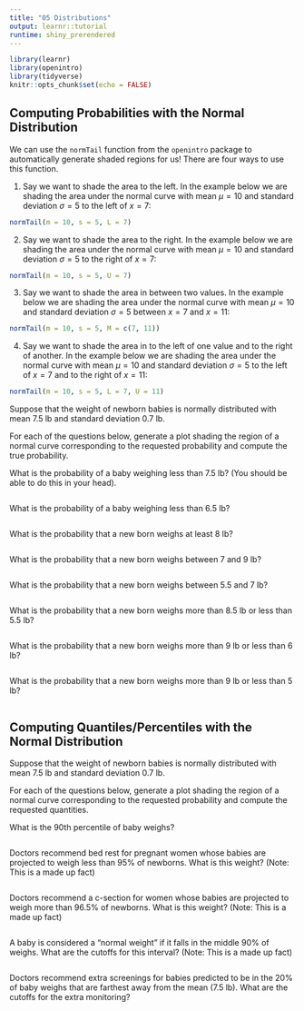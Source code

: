 ```yaml
---
title: "05 Distributions"
output: learnr::tutorial
runtime: shiny_prerendered
---
```


```r
library(learnr)
library(openintro)
library(tidyverse)
knitr::opts_chunk$set(echo = FALSE)
```


## Computing Probabilities with the Normal Distribution

We can use the `normTail` function from the `openintro` package to automatically generate shaded regions for us! There are four ways to use this function.

1. Say we want to shade the area to the left. In the example below we are shading the area under the normal curve with mean $\mu = 10$ and standard deviation $\sigma = 5$ to the left of $x=7$:

```r
normTail(m = 10, s = 5, L = 7)
```

2. Say we want to shade the area to the right. In the example below we are shading the area under the normal curve with mean $\mu = 10$ and standard deviation $\sigma = 5$ to the right of $x=7$:

```r
normTail(m = 10, s = 5, U = 7)
```

3. Say we want to shade the area in between two values. In the example below we are shading the area under the normal curve with mean $\mu = 10$ and standard deviation $\sigma = 5$ between $x=7$ and $x=11$:

```r
normTail(m = 10, s = 5, M = c(7, 11))
```

4. Say we want to shade the area in to the left of one value and to the right of another. In the example below we are shading the area under the normal curve with mean $\mu = 10$ and standard deviation $\sigma = 5$ to the left of $x=7$ and to the right of $x=11$:

```r
normTail(m = 10, s = 5, L = 7, U = 11)
```

Suppose that the weight of newborn babies is normally distributed with mean $7.5$ lb and standard deviation $0.7$ lb.

For each of the questions below, generate a plot shading the region of a normal curve corresponding to the requested probability and compute the true probability.

What is the probability of a baby weighing less than 7.5 lb? (You should be able to do this in your head). 

```r

```

What is the probability of a baby weighing less than 6.5 lb?

```r

```

What is the probability that a new born weighs at least 8 lb?

```r

```

What is the probability that a new born weighs between 7 and 9 lb?

```r

```

What is the probability that a new born weighs between 5.5 and 7 lb?

```r

```

What is the probability that a new born weighs more than 8.5 lb or less than 5.5 lb?

```r

```

What is the probability that a new born weighs more than 9 lb or less than 6 lb?

```r

```

What is the probability that a new born weighs more than 9 lb or less than 5 lb?

```r

```

## Computing Quantiles/Percentiles with the Normal Distribution

Suppose that the weight of newborn babies is normally distributed with mean $7.5$ lb and standard deviation $0.7$ lb.

For each of the questions below, generate a plot shading the region of a normal curve corresponding to the requested probability and compute the requested quantities.

What is the 90th percentile of baby weighs?

```r

```

Doctors recommend bed rest for pregnant women whose babies are projected to weigh less than 95% of newborns. What is this weight? (Note: This is a made up fact)

```r

```

Doctors recommend a c-section for women whose babies are projected to weigh more than 96.5% of newborns. What is this weight? (Note: This is a made up fact)

```r

```

A baby is considered a "normal weight" if it falls in the middle 90% of weighs. What are the cutoffs for this interval? (Note: This is a made up fact)

```r

```

Doctors recommend extra screenings for babies predicted to be in the 20% of baby weighs that are farthest away from the mean (7.5 lb). What are the cutoffs for the extra monitoring?

```r

```


